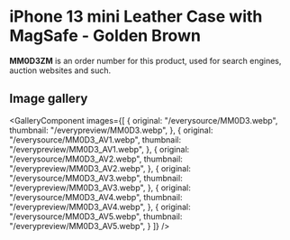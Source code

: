 
# iPhone 13 mini Leather Case with MagSafe - Golden Brown

<Callout type='info' emoji='👉🏻'>**MM0D3ZM** is an order number for this product, used for search engines, auction websites and such.</Callout>

## Image gallery

<GalleryComponent
    images={[
      {
        original: "/everysource/MM0D3.webp",
        thumbnail: "/everypreview/MM0D3.webp",
      },
      {
        original: "/everysource/MM0D3_AV1.webp",
        thumbnail: "/everypreview/MM0D3_AV1.webp",
      },
      {
        original: "/everysource/MM0D3_AV2.webp",
        thumbnail: "/everypreview/MM0D3_AV2.webp",
      },
      {
        original: "/everysource/MM0D3_AV3.webp",
        thumbnail: "/everypreview/MM0D3_AV3.webp",
      },
      {
        original: "/everysource/MM0D3_AV4.webp",
        thumbnail: "/everypreview/MM0D3_AV4.webp",
      },
      {
        original: "/everysource/MM0D3_AV5.webp",
        thumbnail: "/everypreview/MM0D3_AV5.webp",
      }
    ]}
  />
